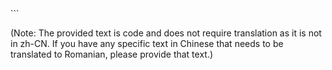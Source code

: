 
<Swagger url='/swagger/app.json' />
``` 

(Note: The provided text is code and does not require translation as it is not in zh-CN. If you have any specific text in Chinese that needs to be translated to Romanian, please provide that text.)

